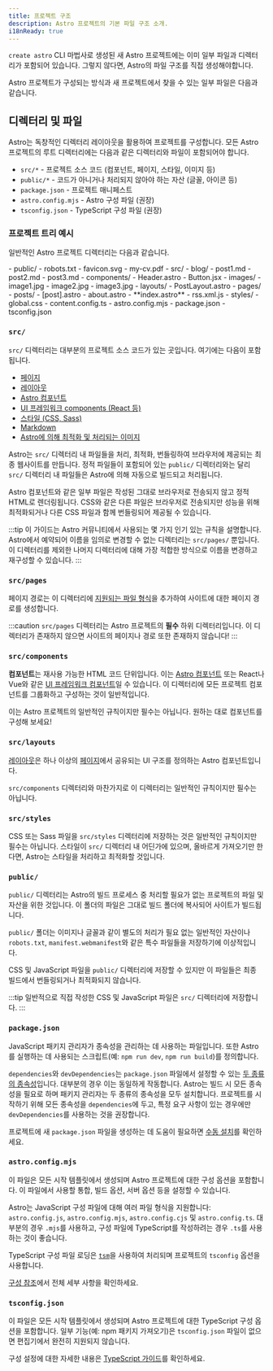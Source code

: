 ```yaml
---
title: 프로젝트 구조
description: Astro 프로젝트의 기본 파일 구조 소개.
i18nReady: true
---
```


`create astro` CLI 마법사로 생성된 새 Astro 프로젝트에는 이미 일부 파일과 디렉터리가 포함되어 있습니다. 그렇지 않다면, Astro의 파일 구조를 직접 생성해야합니다.

Astro 프로젝트가 구성되는 방식과 새 프로젝트에서 찾을 수 있는 일부 파일은 다음과 같습니다.

## 디렉터리 및 파일

Astro는 독창적인 디렉터리 레이아웃을 활용하여 프로젝트를 구성합니다. 모든 Astro 프로젝트의 루트 디렉터리에는 다음과 같은 디렉터리와 파일이 포함되어야 합니다.

- `src/*` - 프로젝트 소스 코드 (컴포넌트, 페이지, 스타일, 이미지 등)
- `public/*` - 코드가 아니거나 처리되지 않아야 하는 자산 (글꼴, 아이콘 등)
- `package.json` - 프로젝트 매니페스트
- `astro.config.mjs` - Astro 구성 파일 (권장)
- `tsconfig.json` - TypeScript 구성 파일 (권장)

### 프로젝트 트리 예시

일반적인 Astro 프로젝트 디렉터리는 다음과 같습니다.

<FileTree>
- public/
  - robots.txt
  - favicon.svg
  - my-cv.pdf
- src/
  - blog/
    - post1.md
    - post2.md
    - post3.md
  - components/
    - Header.astro
    - Button.jsx
  - images/
    - image1.jpg
    - image2.jpg
    - image3.jpg
  - layouts/
    - PostLayout.astro
  - pages/
    - posts/
      - [post].astro
    - about.astro
    - **index.astro**
    - rss.xml.js
  - styles/
    - global.css
  - content.config.ts
- astro.config.mjs
- package.json
- tsconfig.json
</FileTree>

### `src/`

`src/` 디렉터리는 대부분의 프로젝트 소스 코드가 있는 곳입니다. 여기에는 다음이 포함됩니다.

- [페이지](/ko/basics/astro-pages/)
- [레이아웃](/ko/basics/layouts/)
- [Astro 컴포넌트](/ko/basics/astro-components/)
- [UI 프레임워크 components (React 등)](/ko/guides/framework-components/)
- [스타일 (CSS, Sass)](/ko/guides/styling/)
- [Markdown](/ko/guides/markdown-content/)
- [Astro에 의해 최적화 및 처리되는 이미지](/ko/guides/images/)

Astro는 `src/` 디렉터리 내 파일들을 처리, 최적화, 번들링하여 브라우저에 제공되는 최종 웹사이트를 만듭니다. 정적 파일들이 포함되어 있는 `public/` 디렉터리와는 달리 `src/` 디렉터리 내 파일들은 Astro에 의해 자동으로 빌드되고 처리됩니다.

Astro 컴포넌트와 같은 일부 파일은 작성된 그대로 브라우저로 전송되지 않고 정적 HTML로 렌더링됩니다. CSS와 같은 다른 파일은 브라우저로 전송되지만 성능을 위해 최적화되거나 다른 CSS 파일과 함께 번들링되어 제공될 수 있습니다.

:::tip
이 가이드는 Astro 커뮤니티에서 사용되는 몇 가지 인기 있는 규칙을 설명합니다. Astro에서 예약되어 이름을 임의로 변경할 수 없는 디렉터리는 `src/pages/` 뿐입니다. 이 디렉터리를 제외한 나머지 디렉터리에 대해 가장 적합한 방식으로 이름을 변경하고 재구성할 수 있습니다.
:::

### `src/pages`

페이지 경로는 이 디렉터리에 [지원되는 파일 형식](/ko/basics/astro-pages/#지원되는-페이지-파일)을 추가하여 사이트에 대한 페이지 경로를 생성합니다.

:::caution
`src/pages` 디렉터리는 Astro 프로젝트의 **필수** 하위 디렉터리입니다. 이 디렉터리가 존재하지 않으면 사이트의 페이지나 경로 또한 존재하지 않습니다!
:::

### `src/components`

**컴포넌트**는 재사용 가능한 HTML 코드 단위입니다. 이는 [Astro 컴포넌트](/ko/basics/astro-components/) 또는 React나 Vue와 같은 [UI 프레임워크 컴포넌트](/ko/guides/framework-components/)일 수 있습니다. 이 디렉터리에 모든 프로젝트 컴포넌트를 그룹화하고 구성하는 것이 일반적입니다.

이는 Astro 프로젝트의 일반적인 규칙이지만 필수는 아닙니다. 원하는 대로 컴포넌트를 구성해 보세요!

### `src/layouts`

[레이아웃](/ko/basics/layouts/)은 하나 이상의 [페이지](/ko/basics/astro-pages/)에서 공유되는 UI 구조를 정의하는 Astro 컴포넌트입니다.

`src/components` 디렉터리와 마찬가지로 이 디렉터리는 일반적인 규칙이지만 필수는 아닙니다.

### `src/styles`

CSS 또는 Sass 파일을 `src/styles` 디렉터리에 저장하는 것은 일반적인 규칙이지만 필수는 아닙니다. 스타일이 `src/` 디렉터리 내 어딘가에 있으며, 올바르게 가져오기만 한다면, Astro는 스타일을 처리하고 최적화할 것입니다.

### `public/`

`public/` 디렉터리는 Astro의 빌드 프로세스 중 처리할 필요가 없는 프로젝트의 파일 및 자산을 위한 것입니다. 이 폴더의 파일은 그대로 빌드 폴더에 복사되어 사이트가 빌드됩니다.

`public/` 폴더는 이미지나 글꼴과 같이 별도의 처리가 필요 없는 일반적인 자산이나 `robots.txt`, `manifest.webmanifest`와 같은 특수 파일들을 저장하기에 이상적입니다.

CSS 및 JavaScript 파일을 `public/` 디렉터리에 저장할 수 있지만 이 파일들은 최종 빌드에서 번들링되거나 최적화되지 않습니다.

:::tip
일반적으로 직접 작성한 CSS 및 JavaScript 파일은 `src/` 디렉터리에 저장합니다.
:::

### `package.json`

JavaScript 패키지 관리자가 종속성을 관리하는 데 사용하는 파일입니다. 또한 Astro를 실행하는 데 사용되는 스크립트(예: `npm run dev`, `npm run build`)를 정의합니다.

`dependencies`와 `devDependencies`는 `package.json` 파일에서 설정할 수 있는 [두 종류의 종속성](https://docs.npmjs.com/specifying-dependencies-and-devdependencies-in-a-package-json-file)입니다. 대부분의 경우 이는 동일하게 작동합니다. Astro는 빌드 시 모든 종속성을 필요로 하며 패키지 관리자는 두 종류의 종속성을 모두 설치합니다. 프로젝트를 시작하기 위해 모든 종속성을 `dependencies`에 두고, 특정 요구 사항이 있는 경우에만 `devDependencies`를 사용하는 것을 권장합니다.

프로젝트에 새 `package.json` 파일을 생성하는 데 도움이 필요하면 [수동 설치](/ko/install-and-setup/#수동-설정)를 확인하세요.

### `astro.config.mjs`

이 파일은 모든 시작 템플릿에서 생성되며 Astro 프로젝트에 대한 구성 옵션을 포함합니다. 이 파일에서 사용할 통합, 빌드 옵션, 서버 옵션 등을 설정할 수 있습니다.

Astro는 JavaScript 구성 파일에 대해 여러 파일 형식을 지원합니다: `astro.config.js`, `astro.config.mjs`, `astro.config.cjs` 및 `astro.config.ts`. 대부분의 경우 `.mjs`를 사용하고, 구성 파일에 TypeScript를 작성하려는 경우 `.ts`를 사용하는 것이 좋습니다.

TypeScript 구성 파일 로딩은 [`tsm`](https://github.com/lukeed/tsm)을 사용하여 처리되며 프로젝트의 `tsconfig` 옵션을 사용합니다.

[구성 참조](/ko/reference/configuration-reference/)에서 전체 세부 사항을 확인하세요.

### `tsconfig.json`

이 파일은 모든 시작 템플릿에서 생성되며 Astro 프로젝트에 대한 TypeScript 구성 옵션을 포함합니다. 일부 기능(예: npm 패키지 가져오기)은 `tsconfig.json` 파일이 없으면 편집기에서 완전히 지원되지 않습니다.

구성 설정에 대한 자세한 내용은 [TypeScript 가이드](/ko/guides/typescript/)를 확인하세요.
